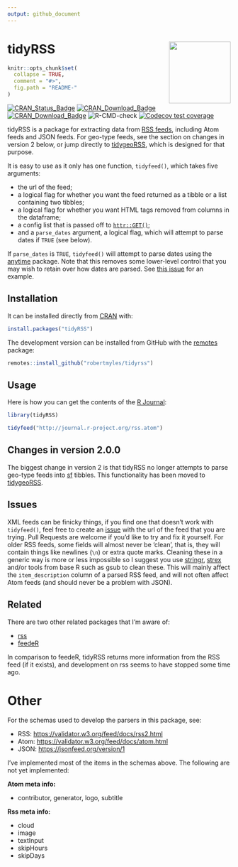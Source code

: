 ```yaml
---
output: github_document
---
```


<!-- README.md is generated from README.Rmd. Please edit that file -->

# tidyRSS <a href='https://github.com/RobertMyles/tidyrss/'><img src='man/figures/logo.png' align="right" height="139" /></a>
```r
knitr::opts_chunk$set(
  collapse = TRUE,
  comment = "#>",
  fig.path = "README-"
)
```

[![CRAN_Status_Badge](https://www.r-pkg.org/badges/version/tidyRSS)](https://cran.r-project.org/package=tidyRSS)
[![CRAN_Download_Badge](http://cranlogs.r-pkg.org/badges/tidyRSS)](https://CRAN.R-project.org/package=tidyRSS)
[![CRAN_Download_Badge](http://cranlogs.r-pkg.org/badges/grand-total/tidyRSS)](https://CRAN.R-project.org/package=tidyRSS)
![R-CMD-check](https://github.com/RobertMyles/tidyRSS/workflows/R-CMD-check/badge.svg)
[![Codecov test coverage](https://codecov.io/gh/RobertMyles/tidyRSS/branch/master/graph/badge.svg)](https://app.codecov.io/gh/RobertMyles/tidyRSS?branch=master)

tidyRSS is a package for extracting data from [RSS feeds](https://en.wikipedia.org/wiki/RSS), including Atom feeds and JSON feeds. For geo-type feeds, see the section on changes in version 2 below, or jump directly to [tidygeoRSS](https://github.com/RobertMyles/tidygeoRSS), which is designed for that purpose.  

It is easy to use as it only has one function, `tidyfeed()`, which takes five arguments:  

- the url of the feed; 
- a logical flag for whether you want the feed returned as a tibble or a list containing two tibbles; 
- a logical flag for whether you want HTML tags removed from columns in the dataframe; 
- a config list that is passed off to [`httr::GET()`](https://httr.r-lib.org/reference/config.html);
- and a `parse_dates` argument, a logical flag, which will attempt to parse dates if `TRUE` (see below).  

If `parse_dates` is `TRUE`, `tidyfeed()` will attempt to parse dates using the [anytime](https://github.com/eddelbuettel/anytime) package. Note that this removes some lower-level control that you may wish to retain over how dates are parsed. See [this issue](https://github.com/RobertMyles/tidyRSS/issues/37) for an example. 

## Installation

It can be installed directly from [CRAN](https://cran.r-project.org/) with: 

```r
install.packages("tidyRSS")
```


The development version can be installed from GitHub with the [remotes](https://github.com/r-lib/remotes) package: 
```r
remotes::install_github("robertmyles/tidyrss")
```

## Usage 

Here is how you can get the contents of the [R Journal](https://journal.r-project.org/): 

```r
library(tidyRSS)

tidyfeed("http://journal.r-project.org/rss.atom")
```

## Changes in version 2.0.0

The biggest change in version 2 is that tidyRSS no longer attempts to parse geo-type feeds into [sf](https://github.com/r-spatial/sf/) tibbles. This functionality has been moved to [tidygeoRSS](https://github.com/RobertMyles/tidygeoRSS). 

## Issues 

XML feeds can be finicky things, if you find one that doesn't work with `tidyfeed()`, feel free to create an [issue](https://github.com/robertmyles/tidyrss/issues) with the url of the feed that you are trying. Pull Requests are welcome if you'd like to try and fix it yourself. For older RSS feeds, some fields will almost never be 'clean', that is, they will contain things like newlines (`\n`) or extra quote marks. Cleaning these in a generic way is more or less impossible so I suggest you use [stringr](https://github.com/tidyverse/stringr), [strex](https://rorynolan.github.io/strex/) and/or tools from base R such as gsub to clean these. This will mainly affect the `item_description` column of a parsed RSS feed, and will not often affect Atom feeds (and should never be a problem with JSON).  


## Related  

There are two other related packages that I'm aware of:  

- [rss](https://github.com/noahhl/r-does-rss)
- [feedeR](https://github.com/DataWookie/feedeR)

In comparison to feedeR, tidyRSS returns more information from the RSS feed (if it exists), and development on rss seems to have stopped some time ago.  

# Other 

For the schemas used to develop the parsers in this package, see:   

- RSS: [https://validator.w3.org/feed/docs/rss2.html](https://validator.w3.org/feed/docs/rss2.html)  
- Atom: [https://validator.w3.org/feed/docs/atom.html](https://validator.w3.org/feed/docs/atom.html)  
- JSON: [https://jsonfeed.org/version/1](https://jsonfeed.org/version/1)  

I've implemented most of the items in the schemas above. The following are not yet implemented: 

**Atom meta info:** 

- contributor, generator, logo, subtitle  

**Rss meta info:**  

- cloud
- image
- textInput
- skipHours
- skipDays

